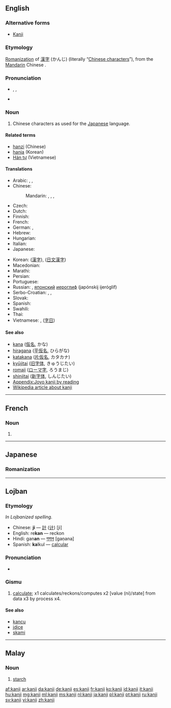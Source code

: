 ==English==
{{wikipedia|Kanji}}

===Alternative forms===
* [[Kanji]]

===Etymology===
[[romanization|Romanization]] of {{etyl|ja}} [[漢字]] (かんじ) (literally “[[Chinese character]]s”), from the [[Mandarin]] Chinese {{term|漢字|tr=hànzì|lang=cmn}}.

===Pronunciation===
* {{enPR|kănji}}, {{IPA|/ˈkændʒi/}}, {{X-SAMPA|/"k{ndZi/}}
* {{rhymes|ændʒi}}

===Noun===
{{en-noun|kanji}}

# Chinese characters as used for the [[Japanese]] language.

====Related terms====
* [[hanzi]] (Chinese)
* [[hanja]] (Korean)
* [[Hán tự]] (Vietnamese)

====Translations====
{{trans-top|Chinese characters in Japanese context}}
* Arabic: {{t+|ar|كانجي|m|tr=kaanjiy}}, {{t-|ar|طابع يابانية|m|tr=Taabi` yabaaniy}}, {{t-|ar|حرف ياباني|m|tr=Harf yabaaniy}}
* Chinese:
*: Mandarin: {{qualifier|when used in Japanese}} {{t|cmn|日本漢字|sc=Hani}}, {{t|cmn|日本汉字|tr=Rìběn hànzì|sc=Hani}}, {{qualifier|any Chinese character}} {{t-|cmn|漢字|sc=Hani}}, {{t-|cmn|汉字|tr=hànzì|sc=Hani}}
* Czech: {{t+|cs|kandži|m}}
* Dutch: {{t+|nl|kanji|n}}
* Finnish: {{t-|fi|kanji}}
* French: {{t+|fr|kanji|m}}
* German: {{t+|de|Kanji|n}}, {{t-|de|japanisches Zeichen|n}}
* Hebrew: {{t-|he|קאנג'י}}
* Hungarian: {{t+|hu|kandzsi}}
* Italian: {{t+|it|kanji|m}}
* Japanese: {{t+|ja|漢字|tr=かんじ, kanji}}
{{trans-mid}}
* Korean: {{qualifier|any Chinese character}} {{t+|ko|한자|tr=hanja|sc=Hang}} ([[漢字]]), {{t-|ko|일문 한자|tr=ilmun hanja|sc=Hang}} ([[日文漢字]])
* Macedonian: {{t-|mk|канџи|m|tr=kandží}}
* Marathi: {{t-|mr|कान्जी|n|tr=kānjī|sc=Deva}}
* Persian: {{t-|fa|کانجی|tr=kânji}}
* Portuguese: {{t+|pt|kanji|m}}
* Russian: {{t+|ru|кандзи|m|tr=kandzí}}, [[японский]] [[иероглиф]] (japónskij ijeróglif) {{m}}
* Serbo-Croatian: {{t-|sh|канђи|m|sc=Cyrl}}, {{t-|sh|kanđi|m}}, {{t-|sh|kanji|m}}
* Slovak: {{t-|sk|kandži|m}}
* Spanish: {{t-|es|carácter japonés|m}}
* Swahili: {{t-|sw|kanji}}
* Thai: {{t-|th|คันจิ|tr=kan-jì}}
* Vietnamese: {{t-|vi|Chữ Kanji}}, {{t-|vi|chữ Nhật}} ([[字日]])
{{trans-bottom}}

====See also====
* [[kana]] ([[仮名]], かな)
* [[hiragana]] ([[平]][[仮名]], ひらがな)
* [[katakana]] ([[片仮名]], カタカナ)
* [[kyūjitai]] ([[旧字体]], きゅうじたい)
* [[romaji]] ([[ローマ字]], ろうまじ)
* [[shinjitai]] ([[新字体]], しんじたい)
* [[Appendix:Joyo kanji by reading]]
* [[w:Kanji|Wikipedia article about kanji]]

----

==French==

===Noun===
{{fr-noun|m}}

# {{l|en|kanji}}

----

==Japanese==

===Romanization===
{{ja-romaji|かんじ}}

----

==Lojban==
{{rfc}}
===Etymology===
''In Lojbanized spelling.''
* Chinese: '''ji''' — [[計]] ([[计]]) [jì]
* English: re'''kan''' — reckon
* Hindi: gan'''an''' — [[गणन]] [gaṇana]
* Spanish: '''ka'''lkul — [[calcular]]

===Pronunciation===
* {{IPA|/ˈkan.ʒi/|lang=jbo}}

===Gismu===
{{jbo-gismu|kaj|}}

# [[calculate]]; x1 calculates/reckons/computes x2 [value (ni)/state] from data x3 by process x4.

====See also====
* [[kancu]]
* [[jdice]]
* [[skami]]

----

==Malay==

===Noun===
{{head|ms|noun}}

# [[starch]]

[[af:kanji]]
[[ar:kanji]]
[[da:kanji]]
[[de:kanji]]
[[es:kanji]]
[[fr:kanji]]
[[ko:kanji]]
[[id:kanji]]
[[it:kanji]]
[[hu:kanji]]
[[mg:kanji]]
[[ml:kanji]]
[[ms:kanji]]
[[nl:kanji]]
[[ja:kanji]]
[[pl:kanji]]
[[pt:kanji]]
[[ru:kanji]]
[[sv:kanji]]
[[vi:kanji]]
[[zh:kanji]]